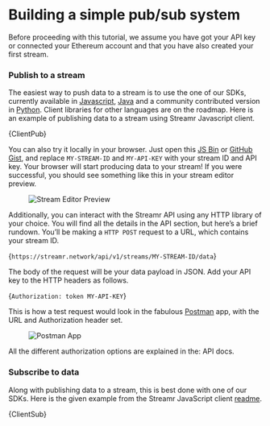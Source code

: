 





# Building a simple pub/sub system
Before proceeding with this tutorial, we assume you have <Link to={links.docs.gettingStarted.root}>got your API key or connected your Ethereum account</Link> and that you have also <Link to={links.docs.streams.root}>created your first stream</Link>.

### Publish to a stream
The easiest way to push data to a stream is to use the one of our <Link to={links.docs.SDKs.root}>SDKs</Link>, currently available in <a target="_blank" href="https://github.com/streamr-dev/streamr-client-javascript">Javascript</a>, <a target="_blank" href="https://github.com/streamr-dev/streamr-client-java">Java</a> and a community contributed version in <a target="_blank" href="https://github.com/streamr-dev/streamr-client-python">Python</a>. Client libraries for other languages are on the roadmap. Here is an example of publishing data to a stream using Streamr Javascript client.

<CodeSnippet language='javascript' wrapLines showLineNumbers >{ClientPub}</CodeSnippet>

You can also try it locally in your browser. Just open this <a target="_blank" href="https://jsbin.com/xahoxut/edit?js,output">JS Bin</a> or <a target="_blank" href="https://gist.github.com/fonty1/f09aa09afcbae0bf5d7032163a466f76">GitHub Gist</a>, and replace `MY-STREAM-ID` and `MY-API-KEY` with your stream ID and API key. Your browser will start producing data to your stream! If you were successful, you should see something like this in your stream editor preview.

<figure>
    <picture>
      <img
        src={StreamEditorPreview}
        srcSet={`${StreamEditorPreview2x} 2x`}
        alt="Stream Editor Preview"
      />
    </picture>
</figure>

Additionally, you can interact with the Streamr API using any HTTP library of your choice. You will find all the details in the <Link to={links.docs.api.root}>API section</Link>, but here’s a brief rundown. You’ll be making a `HTTP POST` request to a URL, which contains your stream ID.

<CodeSnippet language='json' wrapLines >{`https://streamr.network/api/v1/streams/MY-STREAM-ID/data`}</CodeSnippet>

The body of the request will be your data payload in JSON. Add your API key to the HTTP headers as follows.

<CodeSnippet language='json' wrapLines >{`Authorization: token MY-API-KEY`}</CodeSnippet>

This is how a test request would look in the fabulous <a target="_blank" href="https://www.getpostman.com/">Postman</a> app, with the URL and Authorization header set.

<figure>
    <picture>
      <img
        src={Postman}
        srcSet={`${Postman2x} 2x`}
        alt="Postman App"
      />
    </picture>
</figure>

All the different authorization options are explained in the: <Link to={links.docs.api.root}>API docs</Link>.

### Subscribe to data
Along with publishing data to a stream, this is best done with one of our <Link to={links.docs.SDKs.root}>SDKs</Link>. Here is the given example from the Streamr JavaScript client <a target="_blank" href="https://github.com/streamr-dev/streamr-client-javascript">readme</a>.

<CodeSnippet language='javascript' wrapLines showLineNumbers >{ClientSub}</CodeSnippet> 
